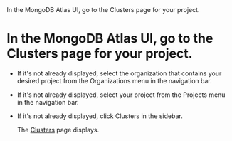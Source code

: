 
<Step>
  In the MongoDB Atlas UI, go to the <Guilabel>Clusters</Guilabel> page for your project.

  # In the MongoDB Atlas UI, go to the <Guilabel>Clusters</Guilabel> page for your project.

  <FactNavPreview />

  * If it's not already displayed, select the organization that
    contains your desired project from the <SubstitutionReference name="ui-org-menu"><IconMms target="office" /> <Guilabel>Organizations</Guilabel> menu</SubstitutionReference> in the
    navigation bar.

  * If it's not already displayed, select your project
    from the <Guilabel>Projects</Guilabel> menu in the navigation bar.

  * If it's not already displayed, click <Guilabel>Clusters</Guilabel> in the
    sidebar.

    The [Clusters](https://cloud.mongodb.com/go?l=https%3A%2F%2Fcloud.mongodb.com%2Fv2%2F%3Cproject%3E%23%2Fclusters) page displays.
</Step>
